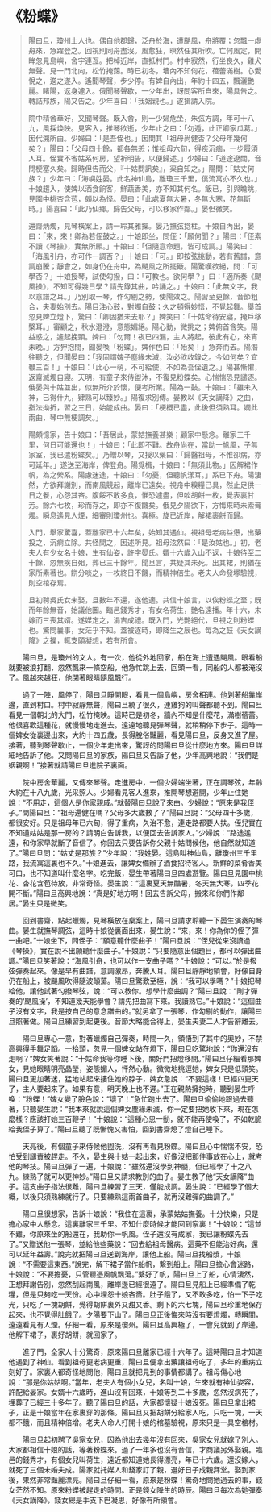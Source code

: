 # 《粉蝶》

> 陽曰旦，瓊州土人也。偶自他郡歸，泛舟於海，遭颶風，舟將覆；忽飄一虛舟來，急躍登之。回視則同舟盡沒。風愈狂，暝然任其所吹。亡何風定，開眸忽見島嶼，舍宇連亙。把棹近岸，直抵村門。村中寂然，行坐良久，雞犬無聲。見一門北向，松竹掩藹。時已初冬，墻內不知何花，蓓蕾滿樹。心愛悅之，逡之遂入。遙聞琴聲，步少停。有婢自內出，年約十四五，飄灑艷麗。睹陽，返身遽入。俄聞琴聲歇，一少年出，訝問客所自來，陽具告之。轉詰邦族，陽又告之。少年喜曰：「我姻親也。」遂揖請入院。
>
> 院中精舍華好，又聞琴聲。既入舍，則一少婦危坐，朱弦方調，年可十八九，風採煥映。見客入，推琴欲逝，少年止之曰：「勿遁，此正卿家瓜葛。」因代溯所由。少婦曰：「是吾侄也。」因問其「祖母尚健否？父母年幾何矣？」陽曰：「父母四十餘，都各無恙；惟祖母六旬，得疾沉痼，一步履須人耳。侄實不省姑系何房，望祈明告，以便歸述。」少婦曰：「道途遼闊，音問梗塞久矣。歸時但告而父，『十姑問訊矣』，渠自知之。」陽問：「姑丈何族？」少年曰：「海嶼姓晏。此名神仙島，離瓊三千里，僕流寓亦不久也。」十娘趨入，使婢以酒食餉客，鮮蔬香美，亦不知其何名。飯已，引與瞻眺，見園中桃杏含苞，頗以為怪。晏曰：「此處夏無大暑，冬無大寒，花無斷時。」陽喜曰：「此乃仙鄉。歸告父母，可以移家作鄰。」晏但微笑。
>
> 還齋炳燭，見琴橫案上，請一聆其雅操。晏乃撫弦捻柱。十娘自內出，晏曰：「來，來！卿為若侄鼓之。」十娘即坐，問侄：「願何聞？」陽曰：「侄素不讀《琴操》，實無所願。」十娘曰：「但隨意命題，皆可成調。」陽笑曰：「海風引舟，亦可作一調否？」十娘曰：「可。」即按弦挑動，若有舊譜，意調崩騰；靜會之，如身仍在舟中，為颶風之所擺簸。陽驚嘆欲絕，問：「可學否？」十娘授琴，試使勾撥，曰：「可教也。欲何學？」曰：「適所奏《颶風操》，不知可得幾日學？請先錄其曲，吟誦之。」十娘曰：「此無文字，我以意譜之耳。」乃別取一琴，作勾剔之勢，使陽效之。陽習至更餘，音節粗合，夫妻始別去。陽目注心鼓，對燭自鼓；久之頓得妙悟，不覺起舞。舉首忽見婢立燈下，驚曰：「卿固猶未去耶？」婢笑曰：「十姑命待安寢，掩戶移檠耳。」審顧之，秋水澄澄，意態媚絕。陽心動，微挑之；婢俯首含笑。陽益惑之，遽起挽頸。婢曰：「勿爾！夜已四漏，主人將起，彼此有心，來宵未晚。」方狎抱間，聞晏喚「粉蝶」。婢作色曰：「殆矣！」急奔而去。陽潛往聽之，但聞晏曰：「我固謂婢子塵緣未滅，汝必欲收錄之。今如何矣？宜鞭三百！」十娘曰：「此心一萌，不可給使，不如為吾侄遺之。」陽甚慚懼，返齋滅燭自寢。天明，有童子來侍盥沐，不復見粉蝶矣。心惴惴恐見譴逐。俄晏與十姑並出，似無所介於懷，便考所業。陽為一鼓。十娘曰：「雖未入神，已得什九，肄熟可以臻妙。」陽復求別傳。晏教以《天女謫降》之曲，指法拗折，習之三日，始能成曲。晏曰：「梗概已盡，此後但須熟耳。嫻此兩曲，琴中無梗調矣。」
>
> 陽頗憶家，告十娘曰：「吾居此，蒙姑撫養甚樂；顧家中懸念。離家三千里，何日可能還也！」十娘曰：「此即不難。故舟尚在，當助一帆風，子無家室，我已遣粉蝶矣。」乃贈以琴，又授以藥曰：「歸醫祖母，不惟卻病，亦可延年。」遂送至海岸，俾登舟。陽覓楫，十娘曰：「無須此物。」因解裙作帆，為之縈系。陽慮迷途，十娘曰：「勿憂，但聽帆漾耳。」系已下舟。陽淒然，方欲拜謝別，而南風競起，離岸已遠矣。視舟中糗糧已具，然止足供一日之餐，心怨其吝。腹餒不敢多食，惟恐遽盡，但啖胡餅一枚，覺表裏甘芳。餘六七枚，珍而存之，即亦不復饑矣。俄見夕陽欲下，方悔來時未索膏燭。瞬息遙見人煙，細審則瓊州也。喜極。旋已近岸，解裙裹餅而歸。
>
> 入門，舉家驚喜，蓋離家已十六年矣，始知其遇仙。視祖母老病益憊，出藥投之，沉痾立除。共怪問之，因述所見。祖母泫然曰：「是汝姑也。」初，老夫人有少女名十娘，生有仙姿，許字晏氏。婿十六歲入山不返，十娘待至二十餘，忽無疾自殂，葬已三十餘年。聞旦言，共疑其未死。出其裙，則猶在家所素著也。餅分啖之，一枚終日不饑，而精神倍生。老夫人命發塚驗視，則空棺存焉。
>
> 旦初聘吳氏女未娶，旦數年不還，遂他適。共信十娘言，以俟粉蝶之至；既而年餘無音，始議他圖。臨邑錢秀才，有女名荷生，艷名遠播。年十六，未嫁而三喪其婿。遂媒定之，涓吉成禮。既入門，光艷絕代，旦視之則粉蝶也。驚問曩事，女茫乎不知。蓋被逐時，即降生之辰也。每為之鼓《天女謫降》之操，輒支頤凝想，若有所會。

&emsp;&emsp;陽曰旦，是瓊州的文人。有一次，他從外地回家，船在海上遭遇颶風。眼看船就要被浪打翻，忽然飄來一條空船，他急忙跳上去，回頭一看，同船的人都被淹沒了。風越來越狂，他閉著眼睛隨風飄行。

&emsp;&emsp;過了一陣，風停了，陽曰旦睜開眼，看見一個島嶼，房舍相連。他划著船靠岸邊，直到村口。村中寂靜無聲，陽曰旦繞了很久，連雞狗的叫聲都聽不到。陽曰旦看見一個朝北的大門，松竹掩映。這時已是初冬，牆內不知是什麼花，滿樹蓓蕾。他很喜歡這種花，就慢慢地走進去。遠遠地聽見彈琴聲，就稍稍停下步子。這時一個婢女從裏邊出來，大約十四五歲，長得脫俗豔麗，看見陽曰旦，反身又進了屋。接著，聽到琴聲歇止，一個少年走出來，驚訝的問陽曰旦從什麼地方來。陽曰旦詳細地告訴了他。又問陽曰旦的家族，陽曰旦又告訴了他，少年高興地說：“我們是姻親啊！”接著就請陽曰旦進院子裏面。

&emsp;&emsp;院中房舍華麗，又傳來琴聲。走進房中，一個少婦端坐著，正在調琴弦，年齡大約在十八九歲，光采照人。少婦看見客人進來，推開琴想避開，少年止住她說：“不用走，這個人是你家親戚。”就替陽曰旦說了來由。少婦說：“原來是我侄子。”問陽曰旦：“祖母還健在嗎？父母多大歲數了？”陽曰旦說：“父母四十多歲，都很安好。只是祖母年已六旬，得了重病，久治不愈，連走路都要人扶。侄兒實在不知道姑姑是那一房的？請明白告訴我，以便回去告訴家人。”少婦說：“路途遙遠，和你家早就斷了音信了。你回去只要告訴你父親十姑問候他，他自然就知道了。”陽曰旦問：“姑丈是那族？”少年說：“我姓晏。這島叫神仙島，離瓊州三千里路，我流寓這裏也不久。”十娘進去，讓婢女備辦了酒食招待客人。新鮮的菜肴香美可口，也不知道叫什麼名字。吃完飯，晏生帶著陽曰旦四處遊覽。陽曰旦見園中桃花、杏花含苞待放，非常奇怪。晏生說：“這裏夏天無酷暑，冬天無大寒，四季花開不斷。”陽曰旦高興地說：“真是好地方啊！回去告訴父母，搬來和你們作鄰居。”晏生只是微笑。

&emsp;&emsp;回到書齋，點起蠟燭，見琴橫放在桌案上，陽曰旦請求聆聽一下晏生演奏的琴曲。晏生就撫琴調弦，這時十娘從裏面出來，晏生說：“來，來！你為你的侄子彈一曲吧。”十娘坐下，問侄子：“願意聽什麼曲子！”陽曰旦說：“侄兒從來沒讀過《琴操》，實在說不出願聽什麼曲子。”十娘說：“只要隨意出個題目，都可以彈出曲調。”陽曰旦笑著說：“海風引舟，也可以作一支曲子嗎？”十娘說：“可以。”於是撥弦彈奏起來。像是早有曲譜，意調激昂，奔騰入耳。陽曰旦靜靜地領會，好像自身仍在船上，被颶風吹得隨波顛蕩。陽曰旦驚歎至極，說：“我可以學嗎？”十娘把琴給他，讓他試著勾撥琴弦，說：“可以教你。想學什麼曲調？”陽曰旦說：“剛才彈奏的‘颶風操’，不知道幾天能學會？請先把曲寫下來。我讀熟它。”十娘說：“這個曲子沒有文字，我是按自己的意念譜曲的。”就另拿了一張琴，作勾剔的動作，讓陽曰旦照著做。陽曰旦練習到起更後。音節大略能合得上，晏生夫妻二人才告辭離去。

&emsp;&emsp;陽曰旦專心一意，對著蠟燭自己彈奏，時間一久，領悟到了其中的奧妙，不禁高興得手舞足蹈。一抬頭，忽見一個婢女站在燈下，陽曰旦吃驚地說：“你還沒有走啊？”婢女笑著說：“十姑命我等你睡下後，關好門把燈移開。”陽曰旦仔細看那婢女，見她眼睛明亮晶瑩，姿態媚人，怦然心動。微微地挑逗她，婢女只是低頭笑。陽曰旦更加著迷，猛地站起來摟住她的脖子，婢女急說：“不要這樣！已經四更天了，主人要起來了。如果有意，明天晚上也不遲。”正在親熱擁抱時，聽到晏生呼喚：“粉蝶！”婢女變了臉色說：“壞了！”急忙跑出去了。陽曰旦偷偷地跟過去聽著，只聽晏生說：“我本來就說這個婢女塵緣未滅，你一定要把她收下來，現在怎麼樣？應該打她三百鞭子！”十娘說：“這種心思一動，就不能再使喚了，不如乾脆給我侄子算了。”陽曰旦聽了既慚愧又害怕，回到書齋熄了燈自己睡下。

&emsp;&emsp;天亮後，有個童子來侍候他盥洗，沒有再看見粉蝶。陽曰旦心中惴惴不安，恐怕受到譴責被趕走。不久，晏生與十姑一起出來，好像沒把那件事放在心上，就考他的琴技。陽曰旦彈了一遍，十娘說：“雖然還沒學到神髓，但已經學了十之八九。練熟了就可以更神妙。”陽曰旦又請求教別的曲子。晏生教了他“天女謫降”曲子。這支曲子指法很難，陽曰旦練習了三天，僅能成調。晏生說：“已經學了個大概，以後只須熟練就行了。只要練熟這兩首曲子，就再沒難彈的曲調了。”

&emsp;&emsp;陽曰旦很想家，告訴十娘說：“我住在這裏，承蒙姑姑撫養。十分快樂，只是擔心家中人懸念。這裏離家三千里。不知什麼時候才能回到家裏！”十娘說：“這並不難，你原來坐的船還在，我助你一帆風。侄子還沒有成家，我已讓粉蝶先去了。”又贈送他一張琴，並給他些藥說：“回去給祖母醫病。這藥不但能治好病，還可以延年益壽。”說完就把陽曰旦送到海岸，讓他上船。陽曰旦找船漿，十娘說：“不需要這東西。”說完，解下裙子當作船帆，繫到船上。陽曰旦擔心會迷路，十娘說：“不要擔憂，只管聽憑風帆飄蕩。”繫好了帆，陽曰旦上了船，心情淒然，正想拜謝告別，忽然刮起南風，離岸邊已經很遠了。陽曰旦見船上已經準備了乾糧，但是只夠吃一天份。心中埋怨十娘吝嗇。肚子餓了，又不敢多吃，怕一下子吃光，只吃了一塊胡餅，覺得胡餅裏外又甜又香。剩下的六七塊，陽曰旦珍重地保存起來，也不覺得肚餓了。夕陽要下山了。陽曰旦正後悔來時沒有要燈燭，轉瞬間，遠遠看見有人煙。仔細一看，原來是瓊州。陽曰旦高興極了，一會兒就到了岸邊。他解下裙子，裹好胡餅，就回家了。

&emsp;&emsp;進了門，全家人十分驚奇，原來陽曰旦離家已經十六年了。這時陽曰旦才知道他遇到了神仙。看到祖母更老病更重，陽曰旦便拿出藥讓祖母吃了，多年的重病立刻好了。家裏人都奇怪地問他，陽曰旦就把見到的事情都講了。祖母傷心地說：“那是你姑姑啊。”當年，老夫人有個小女兒，名叫十娘，生來就有神仙姿容，許配給晏家。女婿十六歲時，進山沒有回來，十娘等到二十多歲，忽然沒病死了，埋葬了已經三十多年了。聽了陽曰旦的話，大家都懷疑十娘沒死。陽曰旦拿出裙子，正是十娘當年在家裏穿的那條。陽曰旦又把胡餅分給家人吃，只吃一塊，一天都不餓，而且精神倍增。老夫人命人打開十娘的棺墓驗視，原來只是一具空棺材。

&emsp;&emsp;陽曰旦起初聘了吳家女兒，因為他出去幾年沒有回來，吳家女兒就嫁了別人。大家都相信十娘的話，等著粉蝶來。過了一年多也沒有音信，才商議另外娶親。臨邑的錢秀才，有個女兒叫荷生，遠近都知道她長得漂亮，年已十六歲。還沒嫁人，就死了三個未婚夫成。陽家就托媒人和錢家訂了親，選好日子成親拜堂。娶到家後，果然非常豔麗漂亮。陽曰旦仔細一看，原來是粉蝶！驚奇地問她過去的事，錢女茫然不知。原來粉蝶被趕走的時間。正是錢女降生的時辰。陽曰旦每次為她彈奏《天女謫降》，錢女總是手支下巴凝思，好像有所領會。
